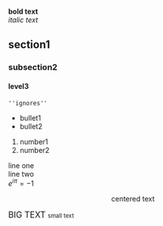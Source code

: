 '''bold text''' <br/> ''italic text''
==section1 ==
===subsection2 ===
==== level3 ====
<pre>''ignores''</pre>
* bullet1
* bullet2 
#number1
#number2
line one <br/> line two <br/>
<math>e^{i \pi} = -1</math>
<center>centered text</center>
<big> BIG TEXT </big>
<small> small text </small>
